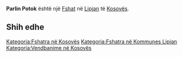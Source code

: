 {{Fshat në Kosovës
 | Emri                = Parlin Potok
| srp_N_name = Parlin Potok
| srp_N_FULL_NAME_RO = Parlin Potok
| srp_N_FULL_NAME_ND_RO = Parlin Potok
| srp_N_SORT_NAME_RG = PARLINPOTOK
| srp_N_FULL_NAME_RG = Parlin Potok
| srp_N_FULL_NAME_ND_RG = Parlin Potok
| srp_V_name = Parnim Potok
| srp_V_FULL_NAME_RO = Parnim Potok
| srp_V_FULL_NAME_ND_RO = Parnim Potok
| srp_V_SORT_NAME_RG = PARNIMPOTOK
| srp_V_FULL_NAME_RG = Parnim Potok
| srp_V_FULL_NAME_ND_RG = Parnim Potok
| std_V_name = Parnim
| std_V_FULL_NAME_RO = Parnim
| std_V_FULL_NAME_ND_RO = Parnim
| std_V_SORT_NAME_RG = PARNIM
| std_V_FULL_NAME_RG = Parnim
| std_V_FULL_NAME_ND_RG = Parnim

 | Emri (Rasa dhanore) = 
 | Figura              = 
 | Shteti              = Kosovo
 | Komuna              = Lipjan
 | Kodi postar         = 
 | Sipërfaqja          = 

 | Popullsia           = 

 | Regj. i popullsisë  = 
 | Dend. e popullsisë  = 
 | Faqja zyrtare       = 
 <!--- Koordinatat ----> 
 | Gjerësia            = 43.205833
 | Gjatësia            = 20.750278
 | Lartësia            = 
}}
'''Parlin Potok''' është një [[Fshat]] në [[Lipjan]] të [[Kosovës]].

<!-- == Gjeografia == -->
<!-- == Historia == -->
<!-- == Demografia == -->
== Shih edhe ==
{{Komuna Lipjan}}
{{Kosovo-Administrata-Cung}}

[[Kategoria:Fshatra në Kosovës]]
[[Kategoria:Fshatra në Kommunes Lipjan]]
[[Kategoria:Vendbanime në Kosovës]]